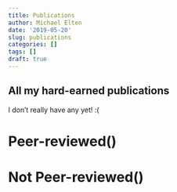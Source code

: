 ```yaml
---
title: Publications
author: Michael Elten
date: '2019-05-20'
slug: publications
categories: []
tags: []
draft: true
---
```


## All my hard-earned publications

I don't really have any yet! :(

# Peer-reviewed()

# Not Peer-reviewed()   